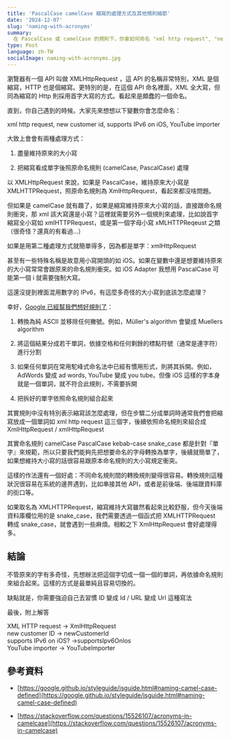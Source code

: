```yaml
---
title: 'PascalCase camelCase 縮寫的處理方式及其他規則細節'
date: '2024-12-07'
slug: 'naming-with-acronyms'
summary:
  在 PascalCase 或 camelCase 的規則下，你會如何命名 "xml http request", "new customer id", "supports IPv6 on iOS", "YouTube importer" ？
type: Post
language: zh-TW
socialImage: naming-with-acronyms.jpg
---
```


瀏覽器有一個 API 叫做 XMLHttpRequest ，這 API 的名稱非常特別，XML 是個縮寫，HTTP 也是個縮寫。更特別的是，在這個 API 命名裡面，XML 全大寫，但同為縮寫的 Http 則採用首字大寫的方式。看起來是頗蠢的一個命名。



直到，你自己遇到的時候。大家先來想想以下變數你會怎麼命名：

xml http request, new customer id, supports IPv6 on iOS, YouTube importer



大致上會會有兩種處理方式：

1. 盡量維持原來的大小寫

2. 把縮寫看成單字後照原命名規則 (camelCase, PascalCase) 處理



以 XMLHttpRequest 來說，如果是 PascalCase，維持原來大小寫是 XMLHTTPRequest，照原命名規則為 XmlHttpRequest，看起來都沒啥問題。

但如果是 camelCase 就有趣了，如果是縮寫維持原來大小寫的話，直接跟命名規則衝突，那 xml 該大寫還是小寫？這裡就需要另外一個規則來處理，比如說首字縮寫全小寫如 xmlHTTPRequest，或是第一個字母小寫 xMLHTTPReqeust 之類（很奇怪？還真的有看過…）

如果是用第二種處理方式就簡單得多，因為都是單字：xmlHttpRequest



甚至有一些特殊名稱是故意用小寫開頭的如 iOS。如果在變數中還是想要維持原來的大小寫常常會跟原來的命名規則衝突。如 iOS Adapter 我想用 PascalCase 可能第一個 i 就需要強制大寫。



這還沒提到裡面混用數字的 IPv6，有這麼多奇怪的大小寫到底該怎麼處理？

幸好，[Google 已經幫我們想好規則了](https://google.github.io/styleguide/jsguide.html#naming-camel-case-defined)：

1. 轉換為純 ASCII 並移除任何撇號。例如，Müller's algorithm 會變成 Muellers algorithm

2. 將這個結果分成若干單詞，依據空格和任何剩餘的標點符號（通常是連字符）進行分割

3. 如果任何單詞在常用駝峰式命名法中已經有慣用形式，則將其拆開。例如，AdWords 變成 ad words, YouTube 變成 you tube。但像 iOS 這樣的字本身就是一個單詞，就不符合此規則，不需要拆開

4. 把拆好的單字依照命名規則組合起來



其實規則中沒有特別表示縮寫該怎麼處理，但在步驟二分成單詞時通常我們會把縮寫放成一個單詞如 xml http request 這三個字，後續依照命名規則來組合成 XmlHttpRequest / xmlHttpRequest



其實命名規則 camelCase PascalCase kebab-case snake_case 都是針對『單字』來規範，所以只要我們能夠先把想要命名的字母轉換為單字，後續就簡單了，如果想維持大小寫的話很容易跟原本命名規則的大小寫規定衝突。



這樣的作法還有一個好處：不同命名規則間的轉換規則變得很容易。轉換規則這種狀況很容易在系統的邊界遇到，比如串接其他 API，或者是前後端、後端跟資料庫的街口等。

如果取名為 XMLHTTPRequest，縮寫維持大寫雖然看起來比較舒服，但今天後端資料庫欄位用的是 snake_case，我們需要透過一個函式把 XMLHTTPRequest 轉成 snake_case，就會遇到一些麻煩。相較之下 XmlHttpRequest 會好處理得多。



## 結論

不管原來的字有多奇怪，先想辦法把這個字切成一個一個的單詞，再依據命名規則來組合起來。這樣的方式是最單純且容易切換的。

缺點就是，你需要強迫自己去習慣 ID 變成 Id / URL 變成 Url 這種寫法

最後，附上解答

XML HTTP request → XmlHttpRequest\
new customer ID → newCustomerId\
supports IPv6 on iOS? →supportsIpv6OnIos\
YouTube importer → YouTubeImporter



## 參考資料

- [https://google.github.io/styleguide/jsguide.html#naming-camel-case-defined](https://google.github.io/styleguide/jsguide.html#naming-camel-case-defined)

- [https://stackoverflow.com/questions/15526107/acronyms-in-camelcase](https://stackoverflow.com/questions/15526107/acronyms-in-camelcase)
